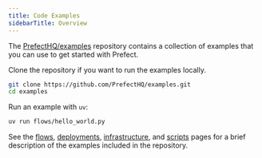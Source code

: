 ```yaml
---
title: Code Examples
sidebarTitle: Overview
---
```


The [PrefectHQ/examples](https://github.com/PrefectHQ/examples) repository contains a collection of examples that you can use to get started with Prefect.

Clone the repository if you want to run the examples locally.

```bash
git clone https://github.com/PrefectHQ/examples.git
cd examples
```

Run an example with `uv`:

```bash
uv run flows/hello_world.py
```

See the [flows](/v3/examples/flows), [deployments](/v3/examples/deployments), [infrastructure](/v3/examples/infrastructure), and [scripts](/v3/examples/scripts) pages for a brief description of the examples included in the repository.